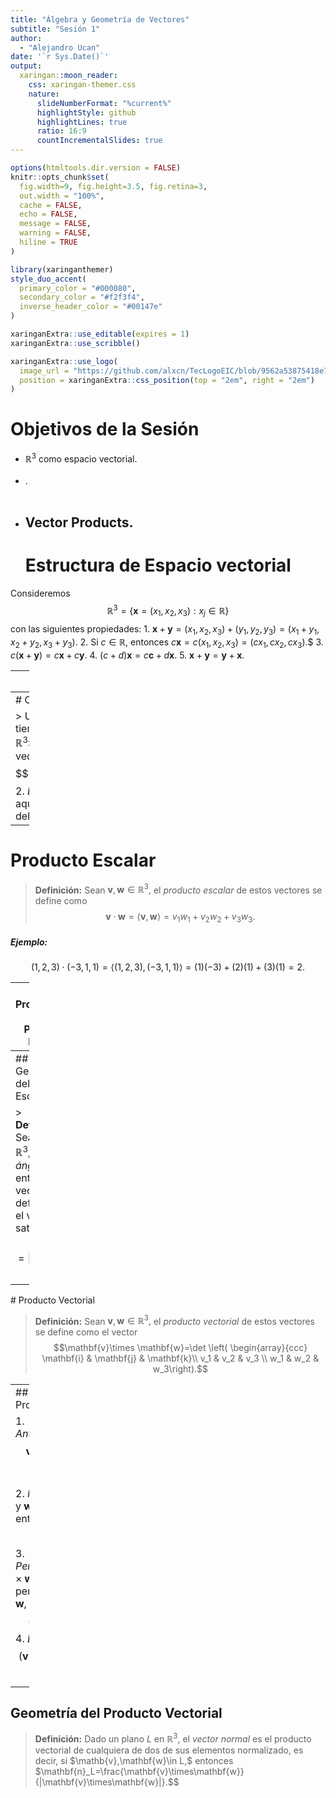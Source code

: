 ```yaml
---
title: "Álgebra y Geometría de Vectores"
subtitle: "Sesión 1"
author: 
  - "Alejandro Ucan"
date: '`r Sys.Date()`'
output:
  xaringan::moon_reader:
    css: xaringan-themer.css
    nature:
      slideNumberFormat: "%current%"
      highlightStyle: github
      highlightLines: true
      ratio: 16:9
      countIncrementalSlides: true
---
```


```r
options(htmltools.dir.version = FALSE)
knitr::opts_chunk$set(
  fig.width=9, fig.height=3.5, fig.retina=3,
  out.width = "100%",
  cache = FALSE,
  echo = FALSE,
  message = FALSE, 
  warning = FALSE,
  hiline = TRUE
)
```

```r
library(xaringanthemer)
style_duo_accent(
  primary_color = "#000080",
  secondary_color = "#f2f3f4",
  inverse_header_color = "#00147e"
)
```

```r
xaringanExtra::use_editable(expires = 1)
xaringanExtra::use_scribble()
```

```r
xaringanExtra::use_logo(
  image_url = "https://github.com/alxcn/TecLogoEIC/blob/9562a53875418e749a296c85808a19c85fc4be74/IngenieriaCiencias_Horizontal_RGB.png",
  position = xaringanExtra::css_position(top = "2em", right = "2em")
)
```

# Objetivos de la Sesión

* $\mathbb{R}^3$ como espacio vectorial. <br/><br/>
* . <br/><br/>
* Vector Products.
---
# Estructura de Espacio vectorial

Consideremos $$\mathbb{R}^3=\{\mathbf{x}=(x_1,x_2,x_3): x_j\in \mathbb{R}\}$$ con las siguientes propiedades:
   1. $\mathbf{x}+\mathbf{y}=(x_1,x_2,x_3)+(y_1,y_2,y_3)=(x_1+y_1,x_2+y_2,x_3+y_3)$.
   2. Si $c\in\mathbb{R},$ entonces $c\mathbf{x}=c(x_1,x_2,x_3)=(cx_1,cx_2,cx_3).$$
   3. $c(\mathbf{x}+\mathbf{y})=c\mathbf{x}+c\mathbf{y}.$
   4. $(c+d)\mathbf{x}=c\mathbf{c}+d\mathbf{x}.$
   5. $\mathbf{x}+\mathbf{y}=\mathbf{y}+\mathbf{x}.$

---
# Geometría Vectorial de $\mathbb{R}^3.$$

% Geogebra o Mathematica

---
# Componentes de un vectorial

> Un __vector__ se define como una cantidad que tiene una magnitud y una dirección, para $\mathbb{x}\in\mathbb{R}^3:$$
  1. _Magnitud:_ la norma o magnitud del vector $\mathbf{x}$ se define por la cantidad $$|\mathbf{x}|=\sqrt{x_1^2+x_2^2+x_3^2}.$$
  2. _Dirección:_ la dirección del vector $\mathbf{x}$ es aquella que tomamos cuando nos movemos del origen $\mathbf{o}=(0,0,0)$ hacía $\mathbf{x}.$

---
# Producto Escalar

> __Definición:__ Sean $\mathbf{v},\mathbf{w}\in\mathbb{R}^3,$ el _producto escalar_ de estos vectores se define como $$\mathbf{v}\cdot \mathbf{w}=\langle \mathbf{v},\mathbf{w}\rangle = v_1w_1+ v_2w_2+v_3w_3.$$

##### Ejemplo:
 $$(1,2,3)\cdot (-3,1,1)=\langle (1,2,3),(-3,1,1)\rangle = (1)(-3)+(2)(1)+(3)(1)=2.$$

---
## Propiedades del Producto Escalar

  1. _Conmutativo:_ $$\mathbf{v}\cdot\mathbf{w}=\mathbf{w}\cdot\mathbf{v}.$$ <br/><br/>
  2. _Magnitud:_ $$|\mathbf{v}|^2=\mathbf{v}\cdot\mathbf{v}.$$ <br/><br/>
  3. _Distributiva:_ $$(\mathbf{v}_1+\mathbf{v}_2)\cdot\mathbf{w}=\mathbf{v}_1\cdot \mathbf{w}+\mathbf{v}_2\cdot \mathbf{w}.$$
 ---
 ## Geometría del Producto Escalar

 > __Definición:__ Sean $\mathbf{v},\mathbf{w}\in\mathbb{R}^3,$ el _ángulo_ $\theta$ entre estos vectores se define como el valor que satisface $$\langle \mathbf{v},\mathbf{w}\rangle=|\mathbf{v}| |\mathbf{w}|\cos(\theta).$$

 ---
 # Producto Vectorial
 
 > __Definición:__ Sean $\mathbf{v},\mathbf{w}\in\mathbb{R}^3,$ el _producto vectorial_ de estos vectores se define como el vector $$\mathbf{v}\times \mathbf{w}=\det \left( \begin{array}{ccc} \mathbf{i} & \mathbf{j} & \mathbf{k}\\ v_1 & v_2 & v_3 \\ w_1 & w_2 & w_3\right).$$

---
## Propiedades del Producto Vectorial

  1. _Anticonmutatividad:_ $$\mathbf{v}\times\mathbf{w}=-\mathbf{w}\times\mathbf{v}.$$ <br/><br/>
  2. _Paralelismo:_ si $\mathbf{v}$ y $\mathbf{w}$ son paralelos, entonces $$\mathbf{v}\times\mathbf{w}=\mathbf{o}.$$
  3. _Perdedicularidad:_ $\mathbf{v}\times\mathbf{w}$ es perpendicular a $\mathbf{v}$ y $\mathbf{w},$ $$(\mathbf{v}\times \mathbf{w})\cdot \mathbf{v}=0.$$
  4. _Distributiva:_ $$(\mathbf{v}_1+\mathbf{v}_2)\times\mathbf{w}=\mathbf{v}_1\times \mathbf{w}+\mathbf{v}_2\times \mathbf{w}.$$
---
## Geometría del Producto Vectorial

> __Definición:__ Dado un plano $L$ en $\mathbb{R}^3,$ el _vector normal_ es el producto vectorial de cualquiera de dos de sus elementos normalizado, es decir, si $\mathb{v},\mathbf{w}\in L,$ entonces $\mathbf{n}_L=\frac{\mathbf{v}\times\mathbf{w}}{|\mathbf{v}\times\mathbf{w}|}.$$ 